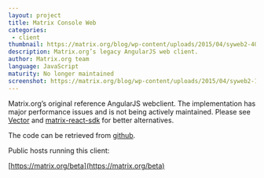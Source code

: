 ```yaml
---
layout: project
title: Matrix Console Web
categories: 
 - client
thumbnail: https://matrix.org/blog/wp-content/uploads/2015/04/syweb2-400x284.png
description: Matrix.org’s legacy AngularJS web client.
author: Matrix.org team
language: JavaScript
maturity: No longer maintained
screenshot: https://matrix.org/blog/wp-content/uploads/2015/04/syweb2-1080x806.png
---
```


Matrix.org’s original reference AngularJS webclient. The implementation has major performance issues and is not being actively maintained. Please see [Vector](https://matrix.org/blog/project/vector) and [matrix-react-sdk](https://matrix.org/blog/project/matrix-react-sdk) for better alternatives.

The code can be retrieved from [github](https://github.com/matrix-org/matrix-angular-sdk).

Public hosts running this client:

[https://matrix.org/beta](https://matrix.org/beta)

